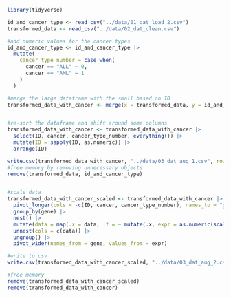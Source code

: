 ```r
library(tidyverse)
```


```r
id_and_cancer_type <- read_csv("../data/01_dat_load_2.csv")
transformed_data <- read_csv("../data/02_dat_clean.csv")

#add numeric values for the cancer types 
id_and_cancer_type <- id_and_cancer_type |>
  mutate(
    cancer_type_number = case_when(
      cancer == "ALL" ~ 0,
      cancer == "AML" ~ 1
    )
  ) 

#merge the large dataframe with the small based on ID
transformed_data_with_cancer <- merge(x = transformed_data, y = id_and_cancer_type, by.x = "ID", by.y = "patient")


#re-sort the dataframe and shift around some columns
transformed_data_with_cancer <- transformed_data_with_cancer |>
  select(ID, cancer, cancer_type_number, everything()) |>
  mutate(ID = sapply(ID, as.numeric)) |>
  arrange(ID)

write.csv(transformed_data_with_cancer, "../data/03_dat_aug_1.csv", row.names = FALSE)
#free memory by removing unnecessary objects
remove(transformed_data, id_and_cancer_type)


#scale data
transformed_data_with_cancer_scaled <- transformed_data_with_cancer |> 
  pivot_longer(cols = -c(ID, cancer, cancer_type_number), names_to = "gene", values_to = "expr") |>
  group_by(gene) |>
  nest() |>
  mutate(data = map(.x = data, .f = ~ mutate(.x, expr = as.numeric(scale(expr))))) |>
  unnest(cols = c(data)) |>
  ungroup() |>
  pivot_wider(names_from = gene, values_from = expr)

#write to csv
write.csv(transformed_data_with_cancer_scaled, "../data/03_dat_aug_2.csv", row.names = FALSE)

#free memory
remove(transformed_data_with_cancer_scaled)
remove(transformed_data_with_cancer)
```


